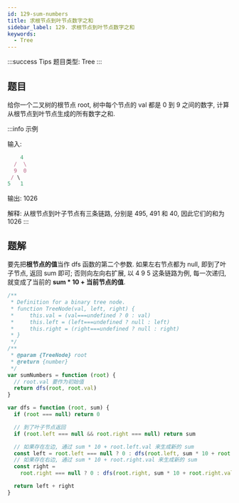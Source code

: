 ```yaml
---
id: 129-sum-numbers
title: 求根节点到叶节点数字之和
sidebar_label: 129. 求根节点到叶节点数字之和
keywords:
  - Tree
---
```


:::success Tips
题目类型: Tree
:::

## 题目

给你一个二叉树的根节点 root, 树中每个节点的 val 都是 0 到 9 之间的数字, 计算从根节点到叶节点生成的所有数字之和.

:::info 示例

输入:

```ts
    4
  /  \
  9  0
 / \
5   1
```

输出: 1026

解释: 从根节点到叶子节点有三条链路, 分别是 495, 491 和 40, 因此它们的和为 1026
:::

## 题解

要先把**根节点的值**当作 dfs 函数的第二个参数. 如果左右节点都为 null, 即到了叶子节点, 返回 sum 即可; 否则向左向右扩展, 以 4 9 5 这条链路为例, 每一次递归, 就变成了当前的 **sum \* 10 + 当前节点的值**.

```ts
/**
 * Definition for a binary tree node.
 * function TreeNode(val, left, right) {
 *     this.val = (val===undefined ? 0 : val)
 *     this.left = (left===undefined ? null : left)
 *     this.right = (right===undefined ? null : right)
 * }
 */
/**
 * @param {TreeNode} root
 * @return {number}
 */
var sumNumbers = function (root) {
  // root.val 要作为初始值
  return dfs(root, root.val)
}

var dfs = function (root, sum) {
  if (root === null) return 0

  // 到了叶子节点返回
  if (root.left === null && root.right === null) return sum

  // 如果存在左边, 通过 sum * 10 + root.left.val 来生成新的 sum
  const left = root.left === null ? 0 : dfs(root.left, sum * 10 + root.left.val)
  // 如果存在右边, 通过 sum * 10 + root.right.val 来生成新的 sum
  const right =
    root.right === null ? 0 : dfs(root.right, sum * 10 + root.right.val)

  return left + right
}
```
